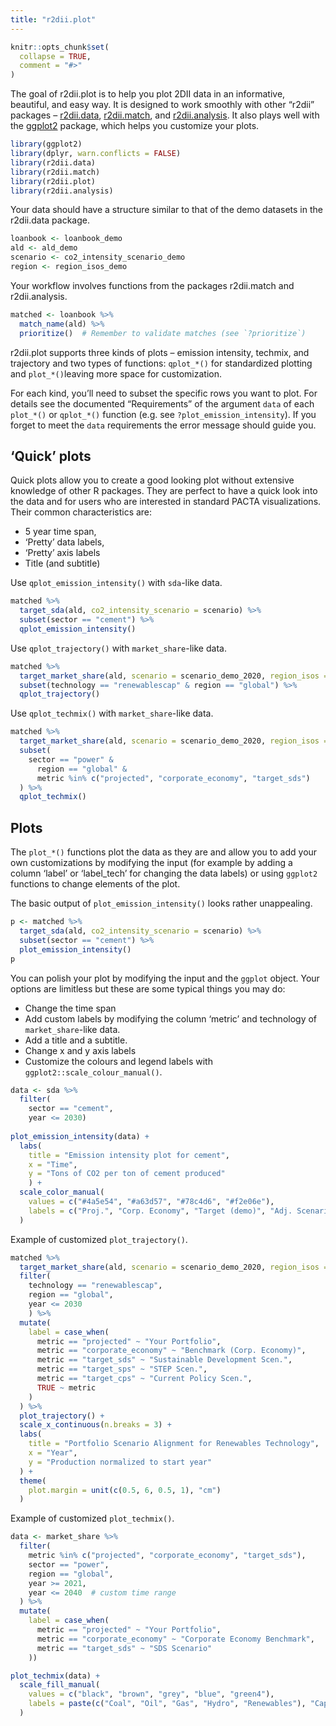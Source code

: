 ```yaml
---
title: "r2dii.plot"
---
```


```r
knitr::opts_chunk$set(
  collapse = TRUE,
  comment = "#>"
)
```

The goal of r2dii.plot is to help you plot 2DII data in an informative,
beautiful, and easy way. It is designed to work smoothly with other "r2dii"
packages -- [r2dii.data](https://2degreesinvesting.github.io/r2dii.data/),
[r2dii.match](https://2degreesinvesting.github.io/r2dii.match/), and
[r2dii.analysis](https://2degreesinvesting.github.io/r2dii.analysis/). It also
plays well with the [ggplot2](https://ggplot2.tidyverse.org/) package, which
helps you customize your plots.

```r
library(ggplot2)
library(dplyr, warn.conflicts = FALSE)
library(r2dii.data)
library(r2dii.match)
library(r2dii.plot)
library(r2dii.analysis)
```

Your data should have a structure similar to that of the demo datasets in the
r2dii.data package.

```r
loanbook <- loanbook_demo
ald <- ald_demo
scenario <- co2_intensity_scenario_demo
region <- region_isos_demo
```

Your workflow involves functions from the packages r2dii.match and
r2dii.analysis.

```r
matched <- loanbook %>%
  match_name(ald) %>%
  prioritize()  # Remember to validate matches (see `?prioritize`)
```
r2dii.plot supports three kinds of plots -- emission intensity, techmix, and
trajectory and two types of functions: `qplot_*()` for standardized plotting and 
`plot_*()`leaving more space for customization. 

For each kind, you'll need to subset the specific rows you want to
plot. For details see the documented "Requirements" of the argument `data` of
each `plot_*()` or `qplot_*()` function (e.g. see `?plot_emission_intensity`). 
If you forget to meet the `data` requirements the error message should guide you.

## 'Quick' plots

Quick plots allow you to create a good looking plot without extensive knowledge 
of other R packages. They are perfect to have a quick look into the data and for 
users who are interested in standard PACTA visualizations. Their common characteristics
are:

* 5 year time span,
* 'Pretty' data labels,
* 'Pretty' axis labels
* Title (and subtitle)

Use `qplot_emission_intensity()` with `sda`-like data.

```r
matched %>%
  target_sda(ald, co2_intensity_scenario = scenario) %>%
  subset(sector == "cement") %>%
  qplot_emission_intensity()
```

Use `qplot_trajectory()` with `market_share`-like data.

```r
matched %>%
  target_market_share(ald, scenario = scenario_demo_2020, region_isos = region) %>%
  subset(technology == "renewablescap" & region == "global") %>%
  qplot_trajectory()
```

Use `qplot_techmix()` with `market_share`-like data.

```r
matched %>%
  target_market_share(ald, scenario = scenario_demo_2020, region_isos = region) %>%
  subset(
    sector == "power" & 
      region == "global" &
      metric %in% c("projected", "corporate_economy", "target_sds")
  ) %>%
  qplot_techmix()
```

## Plots

The `plot_*()` functions plot the data as they are and allow you to add your own customizations by modifying the input (for example by adding a column 'label' or
'label_tech' for changing the data labels) or using `ggplot2` functions to change 
elements of the plot.

The basic output of `plot_emission_intensity()` looks rather unappealing.

```r
p <- matched %>%
  target_sda(ald, co2_intensity_scenario = scenario) %>%
  subset(sector == "cement") %>%
  plot_emission_intensity()
p
```

You can polish your plot by modifying the input and the `ggplot` object. 
Your options are limitless but these are some typical things you may do:

* Change the time span
* Add custom labels by modifying the column 'metric' and technology of `market_share`-like data.
* Add a title and a subtitle. 
* Change x and y axis labels
* Customize the colours and legend labels with `ggplot2::scale_colour_manual()`.

```r
data <- sda %>%
  filter(
    sector == "cement",
    year <= 2030)
  
plot_emission_intensity(data) + 
  labs(
    title = "Emission intensity plot for cement",
    x = "Time",
    y = "Tons of CO2 per ton of cement produced"
    ) +
  scale_color_manual(
    values = c("#4a5e54", "#a63d57", "#78c4d6", "#f2e06e"),
    labels = c("Proj.", "Corp. Economy", "Target (demo)", "Adj. Scenario (demo)")
  )
```

Example of customized `plot_trajectory()`.

```r
matched %>%
  target_market_share(ald, scenario = scenario_demo_2020, region_isos = region) %>%
  filter(
    technology == "renewablescap",
    region == "global",
    year <= 2030
    ) %>%
  mutate(
    label = case_when(
      metric == "projected" ~ "Your Portfolio",
      metric == "corporate_economy" ~ "Benchmark (Corp. Economy)",
      metric == "target_sds" ~ "Sustainable Development Scen.",
      metric == "target_sps" ~ "STEP Scen.",
      metric == "target_cps" ~ "Current Policy Scen.",
      TRUE ~ metric
    )
  ) %>%
  plot_trajectory() +
  scale_x_continuous(n.breaks = 3) +
  labs(
    title = "Portfolio Scenario Alignment for Renewables Technology",
    x = "Year", 
    y = "Production normalized to start year"
  ) +
  theme(
    plot.margin = unit(c(0.5, 6, 0.5, 1), "cm")
  )
```

Example of customized `plot_techmix()`.

```r
data <- market_share %>%
  filter(
    metric %in% c("projected", "corporate_economy", "target_sds"),
    sector == "power",
    region == "global",
    year >= 2021,
    year <= 2040  # custom time range
  ) %>%
  mutate(
    label = case_when(
      metric == "projected" ~ "Your Portfolio",
      metric == "corporate_economy" ~ "Corporate Economy Benchmark",
      metric == "target_sds" ~ "SDS Scenario"
    ))

plot_techmix(data) + 
  scale_fill_manual(
    values = c("black", "brown", "grey", "blue", "green4"),
    labels = paste(c("Coal", "Oil", "Gas", "Hydro", "Renewables"), "Cap.")
  )
```

